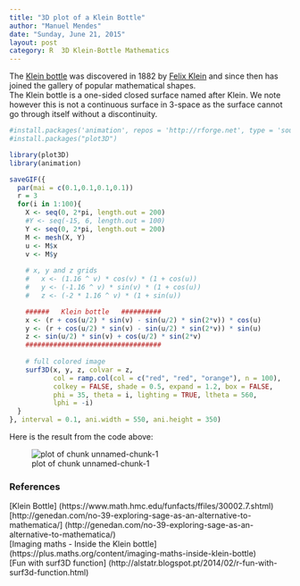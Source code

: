 ```yaml
---
title: "3D plot of a Klein Bottle"
author: "Manuel Mendes"
date: "Sunday, June 21, 2015"
layout: post
category: R  3D Klein-Bottle Mathematics
---
```


The [Klein bottle][1] was discovered in 1882 by [Felix Klein][2] and since then has joined the gallery of popular mathematical shapes.   
The Klein bottle is a one-sided closed surface named after Klein. We note however this is not a continuous surface in 3-space as the surface cannot go through itself without a discontinuity.


```r

#install.packages('animation', repos = 'http://rforge.net', type = 'source')
#install.packages("plot3D")

library(plot3D)
library(animation)

saveGIF({
  par(mai = c(0.1,0.1,0.1,0.1))
  r = 3
  for(i in 1:100){
    X <- seq(0, 2*pi, length.out = 200)
    #Y <- seq(-15, 6, length.out = 100)
    Y <- seq(0, 2*pi, length.out = 200)
    M <- mesh(X, Y)
    u <- M$x
    v <- M$y
    
    # x, y and z grids
    #   x <- (1.16 ^ v) * cos(v) * (1 + cos(u))
    #   y <- (-1.16 ^ v) * sin(v) * (1 + cos(u))
    #   z <- (-2 * 1.16 ^ v) * (1 + sin(u))

    ######   Klein bottle   ##########
    x <- (r + cos(u/2) * sin(v) - sin(u/2) * sin(2*v)) * cos(u)
    y <- (r + cos(u/2) * sin(v) - sin(u/2) * sin(2*v)) * sin(u)
    z <- sin(u/2) * sin(v) + cos(u/2) * sin(2*v)
    ##################################
    
    # full colored image
    surf3D(x, y, z, colvar = z, 
           col = ramp.col(col = c("red", "red", "orange"), n = 100),
           colkey = FALSE, shade = 0.5, expand = 1.2, box = FALSE, 
           phi = 35, theta = i, lighting = TRUE, ltheta = 560,
           lphi = -i)
  }
}, interval = 0.1, ani.width = 550, ani.height = 350)

```

Here is the result from the code above:

![plot of chunk unnamed-chunk-1](/../images/animation.gif) 

### References      

[1]: https://en.wikipedia.org/wiki/Klein_bottle    
[2]: http://www-history.mcs.st-andrews.ac.uk/history/Biographies/Klein.html      
[Klein Bottle] (https://www.math.hmc.edu/funfacts/ffiles/30002.7.shtml)     
[http://genedan.com/no-39-exploring-sage-as-an-alternative-to-mathematica/] (http://genedan.com/no-39-exploring-sage-as-an-alternative-to-mathematica/)    
[Imaging maths - Inside the Klein bottle] (https://plus.maths.org/content/imaging-maths-inside-klein-bottle)    
[Fun with surf3D function] (http://alstatr.blogspot.pt/2014/02/r-fun-with-surf3d-function.html)  


